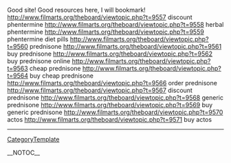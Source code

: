 Good site! Good resources here, I will bookmark! http://www.filmarts.org/theboard/viewtopic.php?t=9557 discount phentermine
http://www.filmarts.org/theboard/viewtopic.php?t=9558 herbal phentermine
http://www.filmarts.org/theboard/viewtopic.php?t=9559 phentermine diet pills
http://www.filmarts.org/theboard/viewtopic.php?t=9560 prednisone
http://www.filmarts.org/theboard/viewtopic.php?t=9561 buy prednisone
http://www.filmarts.org/theboard/viewtopic.php?t=9562 buy prednisone online
http://www.filmarts.org/theboard/viewtopic.php?t=9563 cheap prednisone
http://www.filmarts.org/theboard/viewtopic.php?t=9564 buy cheap prednisone
http://www.filmarts.org/theboard/viewtopic.php?t=9566 order prednisone
http://www.filmarts.org/theboard/viewtopic.php?t=9567 discount prednisone
http://www.filmarts.org/theboard/viewtopic.php?t=9568 generic prednisone
http://www.filmarts.org/theboard/viewtopic.php?t=9569 buy generic prednisone
http://www.filmarts.org/theboard/viewtopic.php?t=9570 actos
http://www.filmarts.org/theboard/viewtopic.php?t=9571 buy actos
----
[[CategoryTemplate]]

__NOTOC__